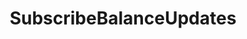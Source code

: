 ---
title: SubscribeBalanceUpdates
openapi: ../indexer.json post /rpc/Indexer/SubscribeBalanceUpdates
---